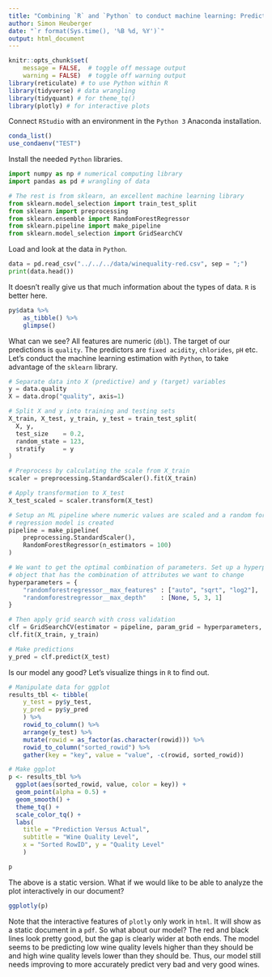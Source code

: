 ```yaml
---
title: "Combining `R` and `Python` to conduct machine learning: Predicting wine quality"
author: Simon Heuberger
date: "`r format(Sys.time(), '%B %d, %Y')`"
output: html_document
---
```



```r
knitr::opts_chunk$set(
    message = FALSE,  # toggle off message output 
    warning = FALSE)  # toggle off warning output
library(reticulate) # to use Python within R
library(tidyverse) # data wrangling
library(tidyquant) # for theme_tq()
library(plotly) # for interactive plots
```


Connect `RStudio` with an environment in the `Python 3` Anaconda installation.

\vspace{0.2cm}

```r
conda_list()
use_condaenv("TEST")
```


Install the needed `Python` libraries.

\vspace{0.2cm}

```python
import numpy as np # numerical computing library
import pandas as pd # wrangling of data

# The rest is from sklearn, an excellent machine learning library
from sklearn.model_selection import train_test_split
from sklearn import preprocessing
from sklearn.ensemble import RandomForestRegressor
from sklearn.pipeline import make_pipeline
from sklearn.model_selection import GridSearchCV
```


Load and look at the data in `Python`.

\vspace{0.2cm}

```python
data = pd.read_csv("../../../data/winequality-red.csv", sep = ";")
print(data.head())
```


It doesn't really give us that much information about the types of data. `R` is better here.

\vspace{0.2cm}

```r
py$data %>%
    as_tibble() %>%
    glimpse()
```


What can we see? All features are numeric (`dbl`). The target of our predictions is `quality`. The predictors are `fixed acidity`, `chlorides`, `pH` etc. Let's conduct the machine learning estimation with `Python`, to take advantage of the `sklearn` library.

\vspace{0.2cm}

```python
# Separate data into X (predictive) and y (target) variables
y = data.quality
X = data.drop("quality", axis=1)

# Split X and y into training and testing sets
X_train, X_test, y_train, y_test = train_test_split(
  X, y,
  test_size    = 0.2,
  random_state = 123,
  stratify     = y
)

# Preprocess by calculating the scale from X_train
scaler = preprocessing.StandardScaler().fit(X_train)

# Apply transformation to X_test
X_test_scaled = scaler.transform(X_test)

# Setup an ML pipeline where numeric values are scaled and a random forest
# regression model is created
pipeline = make_pipeline(
    preprocessing.StandardScaler(),
    RandomForestRegressor(n_estimators = 100)
)

# We want to get the optimal combination of parameters. Set up a hyperparameters
# object that has the combination of attributes we want to change
hyperparameters = {
    "randomforestregressor__max_features" : ["auto", "sqrt", "log2"],
    "randomforestregressor__max_depth"    : [None, 5, 3, 1]
}

# Then apply grid search with cross validation
clf = GridSearchCV(estimator = pipeline, param_grid = hyperparameters, cv = 10)
clf.fit(X_train, y_train)

# Make predictions
y_pred = clf.predict(X_test)
```


Is our model any good? Let's visualize things in `R` to find out.

\vspace{0.2cm}

```r
# Manipulate data for ggplot
results_tbl <- tibble(
    y_test = py$y_test,
    y_pred = py$y_pred
    ) %>%
    rowid_to_column() %>%
    arrange(y_test) %>%
    mutate(rowid = as_factor(as.character(rowid))) %>%
    rowid_to_column("sorted_rowid") %>%
    gather(key = "key", value = "value", -c(rowid, sorted_rowid))

# Make ggplot
p <- results_tbl %>%
  ggplot(aes(sorted_rowid, value, color = key)) +
  geom_point(alpha = 0.5) +
  geom_smooth() +
  theme_tq() +
  scale_color_tq() +
  labs(
    title = "Prediction Versus Actual",
    subtitle = "Wine Quality Level",
    x = "Sorted RowID", y = "Quality Level"
    )

p
```


The above is a static version. What if we would like to be able to analyze the plot interactively in our document?

\vspace{0.2cm}

```r
ggplotly(p)
```

Note that the interactive features of `plotly` only work in `html`. It will show as a static document in a `pdf`. So what about our model? The red and black lines look pretty good, but the gap is clearly wider at both ends. The model seems to be predicting low wine quality levels higher than they should be and high wine quality levels lower than they should be. Thus, our model still needs improving to more accurately predict very bad and very good wines.

